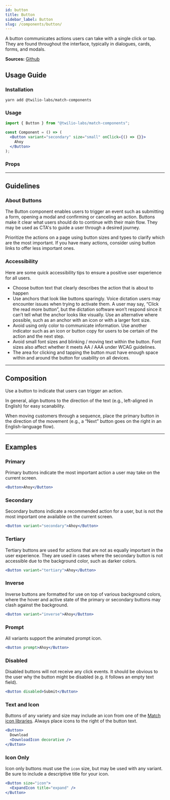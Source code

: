```yaml
---
id: button
title: Button
sidebar_label: Button
slug: /components/button/
---
```



A button communicates actions users can take with a single click or tap. They are found throughout the interface, typically in dialogues, cards, forms, and modals.

**Sources:** [Github](https://github.com/twilio-labs/match/tree/main/packages/match-components/src/button)

## Usage Guide

### Installation

```shell
yarn add @twilio-labs/match-components
```

### Usage

```jsx
import { Button } from "@twilio-labs/match-components";

const Component = () => (
  <Button variant="secondary" size="small" onClick={() => {}}>
    Ahoy
  </Button>
);
```

### Props

<Props of="Button" />

---

## Guidelines

### About Buttons

The Button component enables users to trigger an event such as submitting a form, opening a modal and confirming or canceling an action. Buttons make it clear what users should do to continue with their main flow. They may be used as CTA's to guide a user through a desired journey.

Prioritize the actions on a page using button sizes and types to clarify which are the most important. If you have many actions, consider using button links to offer less important ones.

### Accessibility

Here are some quick accessibility tips to ensure a positive user experience for all users.

- Choose button text that clearly describes the action that is about to happen
- Use anchors that look like buttons sparingly. Voice dictation users may encounter issues when trying to activate them. A user may say, “Click the read more button”, but the dictation software won’t respond since it can’t tell what the anchor looks like visually. Use an alternative where possible, such as an anchor with an icon or with a larger font size.
- Avoid using only color to communicate information. Use another indicator such as an icon or button copy for users to be certain of the action and the next step.
- Avoid small font sizes and blinking / moving text within the button. Font sizes also affect whether it meets AA / AAA under WCAG guidelines.
- The area for clicking and tapping the button must have enough space within and around the button for usability on all devices.

---

## Composition

Use a button to indicate that users can trigger an action.

In general, align buttons to the direction of the text (e.g., left-aligned in English) for easy scanability.

When moving customers through a sequence, place the primary button in the direction of the movement (e.g., a “Next” button goes on the right in an English-language flow).

---

## Examples

<ThemeSwitcher />

### Primary

Primary buttons indicate the most important action a user may take on the current screen.

```jsx live
<Button>Ahoy</Button>
```

### Secondary

Secondary buttons indicate a recommended action for a user, but is not the most important one available on the current screen.

```jsx live
<Button variant="secondary">Ahoy</Button>
```

### Tertiary

Tertiary buttons are used for actions that are not as equally important in the user experience. They are used in cases where the secondary button is not accessible due to the background color, such as darker colors.

```jsx live bg=darkest
<Button variant="tertiary">Ahoy</Button>
```

### Inverse

Inverse buttons are formatted for use on top of various background colors, where the hover and active state of the primary or secondary buttons may clash against the background.

```jsx live bg=blue
<Button variant="inverse">Ahoy</Button>
```

### Prompt

All variants support the animated prompt icon.

```jsx live
<Button prompt>Ahoy</Button>
```

### Disabled

Disabled buttons will not receive any click events. It should be obvious to the user why the button might be disabled (e.g. it follows an empty text field).

```jsx live
<Button disabled>Submit</Button>
```

### Text and Icon

Buttons of any variety and size may include an icon from one of the [Match icon libraries](/docs/components/icon). Always place icons to the right of the button text.

```jsx live
<Button>
  Download
  <DownloadIcon decorative />
</Button>
```

### Icon Only

Icon only buttons must use the `icon` size, but may be used with any variant. Be sure to include a descriptive title for your icon.

```jsx live
<Button size="icon">
  <ExpandIcon title="expand" />
</Button>
```
